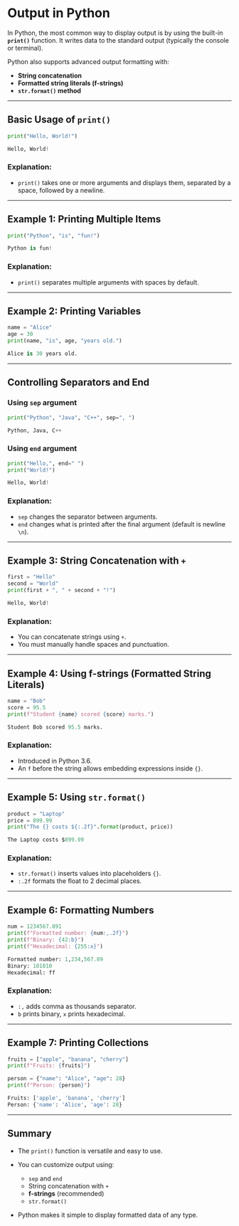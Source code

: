 # Output in Python

In Python, the most common way to display output is by using the built-in **`print()`** function. It writes data to the standard output (typically the console or terminal).

Python also supports advanced output formatting with:

- **String concatenation**
- **Formatted string literals (f-strings)**
- **`str.format()` method**

---

## Basic Usage of `print()`

```python filename="print_basic.py" {2}
print("Hello, World!")
```

```python filename="output.txt"
Hello, World!
```

### Explanation:

- `print()` takes one or more arguments and displays them, separated by a space, followed by a newline.

---

## Example 1: Printing Multiple Items

```python filename="print_multiple.py" {2}
print("Python", "is", "fun!")
```

```python filename="output.txt"
Python is fun!
```

### Explanation:

- `print()` separates multiple arguments with spaces by default.

---

## Example 2: Printing Variables

```python filename="print_variables.py" {2, 3}
name = "Alice"
age = 30
print(name, "is", age, "years old.")
```

```python filename="output.txt"
Alice is 30 years old.
```

---

## Controlling Separators and End

### Using `sep` argument

```python filename="print_sep.py" {2}
print("Python", "Java", "C++", sep=", ")
```

```python filename="output.txt"
Python, Java, C++
```

### Using `end` argument

```python filename="print_end.py" {2, 3}
print("Hello,", end=" ")
print("World!")
```

```python filename="output.txt"
Hello, World!
```

### Explanation:

- `sep` changes the separator between arguments.
- `end` changes what is printed after the final argument (default is newline `\n`).

---

## Example 3: String Concatenation with `+`

```python filename="print_concat.py" {2, 3}
first = "Hello"
second = "World"
print(first + ", " + second + "!")
```

```python filename="output.txt"
Hello, World!
```

### Explanation:

- You can concatenate strings using `+`.
- You must manually handle spaces and punctuation.

---

## Example 4: Using f-strings (Formatted String Literals)

```python filename="print_fstring.py" {2, 3}
name = "Bob"
score = 95.5
print(f"Student {name} scored {score} marks.")
```

```python filename="output.txt"
Student Bob scored 95.5 marks.
```

### Explanation:

- Introduced in Python 3.6.
- An `f` before the string allows embedding expressions inside `{}`.

---

## Example 5: Using `str.format()`

```python filename="print_format.py" {2, 3}
product = "Laptop"
price = 899.99
print("The {} costs ${:.2f}".format(product, price))
```

```python filename="output.txt"
The Laptop costs $899.99
```

### Explanation:

- `str.format()` inserts values into placeholders `{}`.
- `:.2f` formats the float to 2 decimal places.

---

## Example 6: Formatting Numbers

```python filename="print_numbers.py" {2, 3, 4}
num = 1234567.891
print(f"Formatted number: {num:,.2f}")
print(f"Binary: {42:b}")
print(f"Hexadecimal: {255:x}")
```

```python filename="output.txt"
Formatted number: 1,234,567.89
Binary: 101010
Hexadecimal: ff
```

### Explanation:

- `:,` adds comma as thousands separator.
- `b` prints binary, `x` prints hexadecimal.

---

## Example 7: Printing Collections

```python filename="print_collections.py" {2, 3, 4}
fruits = ["apple", "banana", "cherry"]
print(f"Fruits: {fruits}")

person = {"name": "Alice", "age": 28}
print(f"Person: {person}")
```

```python filename="output.txt"
Fruits: ['apple', 'banana', 'cherry']
Person: {'name': 'Alice', 'age': 28}
```

---

## Summary

- The `print()` function is versatile and easy to use.
- You can customize output using:

  - `sep` and `end`
  - String concatenation with `+`
  - **f-strings** (recommended)
  - `str.format()`

- Python makes it simple to display formatted data of any type.
